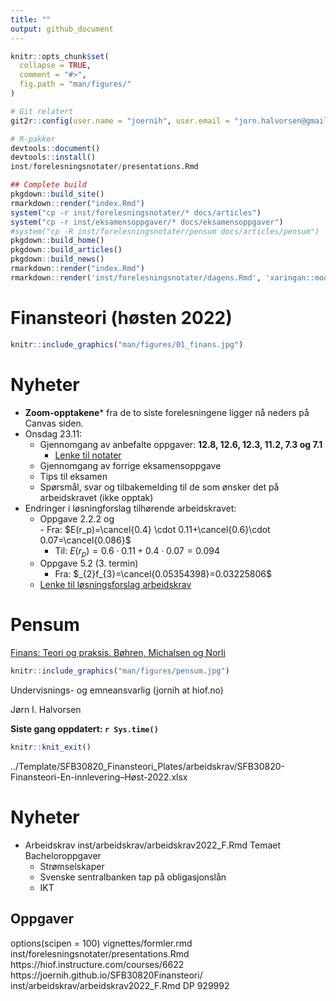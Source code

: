 ```yaml
---
title: ""
output: github_document
---
```


<!-- README.md is generated from README.Rmd. Please edit that file -->

```r
knitr::opts_chunk$set(
  collapse = TRUE,
  comment = "#>",
  fig.path = "man/figures/"
)
```

```r
# Git relatert
git2r::config(user.name = "joernih", user.email = "jorn.halvorsen@gmail.com")
```

```r
# R-pakker
devtools::document()
devtools::install()
inst/forelesningsnotater/presentations.Rmd
```

```r
## Complete build
pkgdown::build_site() 
rmarkdown::render("index.Rmd")
system("cp -r inst/forelesningsnotater/* docs/articles")
system("cp -r inst/eksamensoppgaver/* docs/eksamensoppgaver")
#system("cp -R inst/forelesningsnotater/pensum docs/articles/pensum")
pkgdown::build_home()
pkgdown::build_articles()
pkgdown::build_news()
rmarkdown::render("index.Rmd")
rmarkdown::render('inst/forelesningsnotater/dagens.Rmd', 'xaringan::moon_reader')
```

# Finansteori (høsten 2022)

```r
knitr::include_graphics("man/figures/01_finans.jpg")
```

# Nyheter
- **Zoom-opptakene*** fra de to siste forelesningene ligger nå neders på Canvas siden.
- Onsdag 23.11: 
  - Gjennomgang av anbefalte oppgaver: **12.8, 12.6, 12.3, 11.2, 7.3 og 7.1**
    - [Lenke til notater](https://github.com/joernih/SFB30820Finansteori/blob/main/inst/forelesningsnotater/anb_oppg.pdf)
  - Gjennomgang av forrige eksamensoppgave
  - Tips til eksamen
  - Spørsmål, svar og tilbakemelding til de som ønsker det på arbeidskravet (ikke opptak)
- Endringer i løsningforslag tilhørende arbeidskravet:
  - Oppgave 2.2.2 og   
        - Fra: $E(r_p)=\cancel{0.4} \cdot 0.11+\cancel{0.6}\cdot 0.07=\cancel{0.086}$ 
  	- Til: $E(r_p)=0.6\cdot 0.11+0.4\cdot 0.07=0.094$
  - Oppgave 5.2 (3. termin)
    - Fra: $_{2}f_{3}=\cancel{0.05354398}=0.03225806$
  - [Lenke til løsningsforslag arbeidskrav](https://github.com/joernih/SFB30820Finansteori/blob/main/inst/arbeidskrav/Finansteori%20(SFB30820)%2C%20H%C3%B8sten%202022_losningsforslag.pdf)
<br>

# Pensum 
[Finans: Teori og praksis. Bøhren, Michalsen og Norli](https://www.fagbokforlaget.no/Finans-Teori-og-praksis/I9788245022193)

```r
knitr::include_graphics("man/figures/pensum.jpg")
```

Undervisnings- og emneansvarlig (jornih at hiof.no)

Jørn I. Halvorsen

**Siste gang oppdatert: `r Sys.time()`**

```r
knitr::knit_exit()
```

../Template/SFB30820_Finansteori_Plates/arbeidskrav/SFB30820-Finansteori-En-innlevering--Høst-2022.xlsx

# Nyheter
- Arbeidskrav
inst/arbeidskrav/arbeidskrav2022_F.Rmd
Temaet Bacheloroppgaver
  - Strømselskaper
  - Svenske sentralbanken tap på obligasjonslån
  - IKT

## Oppgaver
options(scipen = 100)
vignettes/formler.rmd
inst/forelesningsnotater/presentations.Rmd
https://hiof.instructure.com/courses/6622
https://joernih.github.io/SFB30820Finansteori/
inst/arbeidskrav/arbeidskrav2022_F.Rmd
DP 929992
